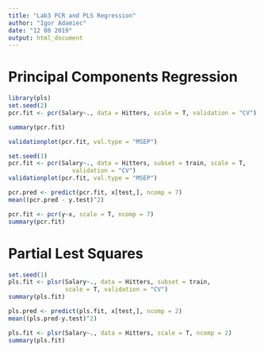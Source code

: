 ```yaml
---
title: "Lab3 PCR and PLS Regression"
author: "Igor Adamiec"
date: "12 08 2019"
output: html_document
---
```


# Principal Components Regression

```r
library(pls)
set.seed(2)
pcr.fit <- pcr(Salary~., data = Hitters, scale = T, validation = "CV")
```

```r
summary(pcr.fit)
```

```r
validationplot(pcr.fit, val.type = "MSEP")
```

```r
set.seed(1)
pcr.fit <- pcr(Salary~., data = Hitters, subset = train, scale = T,
                  validation = "CV")
validationplot(pcr.fit, val.type = "MSEP")
```

```r
pcr.pred <- predict(pcr.fit, x[test,], ncomp = 7)
mean((pcr.pred - y.test)^2)
```

```r
pcr.fit <- pcr(y~x, scale = T, ncomp = 7)
summary(pcr.fit)
```

# Partial Lest Squares

```r
set.seed(1)
pls.fit <- plsr(Salary~., data = Hitters, subset = train,
                scale = T, validation = "CV")
summary(pls.fit)
```

```r
pls.pred <- predict(pls.fit, x[test,], ncomp = 2)
mean((pls.pred-y.test)^2)
```

```r
pls.fit <- plsr(Salary~., data = Hitters, scale = T, ncomp = 2)
summary(pls.fit)
```
















































